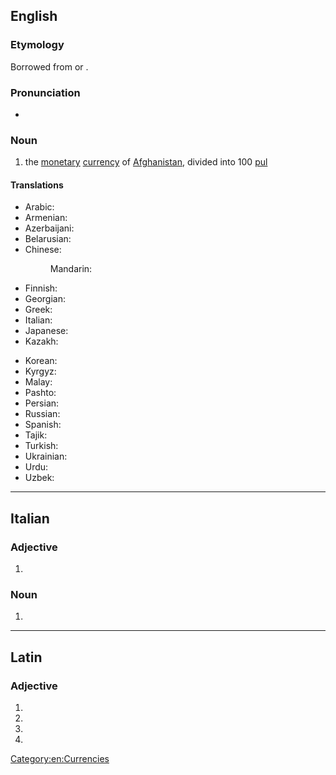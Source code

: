 {{also|Afghani}}
==English==

===Etymology===
Borrowed from {{bor|en|ps|افغانۍ|tr=afǧanᶕy}} or {{bor|en|fa|افغانی|tr=afğâni}}.

===Pronunciation===
* {{IPA|en|/æfˈɡɑːni/}}

===Noun===
{{wikipedia|Afghan afghani}}
{{en-noun}}

# the [[monetary]] [[currency]] of [[Afghanistan]], divided into 100 [[pul]]

====Translations====
{{trans-top|national currency of Afghanistan}}
* Arabic: {{t|ar|أَفْغَانِيّ|m}}
* Armenian: {{t|hy|աֆղանի}}
* Azerbaijani: {{t|az|əfqani}}
* Belarusian: {{t|be|афга́ні|m}}
* Chinese:
*: Mandarin: {{t+|cmn|阿富汗尼|tr=āfùhànní}}
* Finnish: {{t+|fi|afgaani}}
* Georgian: {{t|ka|ავღანი}}
* Greek: {{t|el|αφγάνι}}
* Italian: {{t+|it|afghani|m}}
* Japanese: {{t|ja|アフガニ|tr=afugani}}
* Kazakh: {{t|kk|ауғани}}
{{trans-mid}}
* Korean: {{t|ko|아프가니}}
* Kyrgyz: {{t|ky|афгани}}
* Malay: {{t|ms|afghani}}
* Pashto: {{t+|ps|افغانۍ|f|tr=afǧanᶕy}}
* Persian: {{t+|fa|افغانی|tr=afğâni}}
* Russian: {{t+|ru|афга́ни|m}}
* Spanish: {{t+|es|afgani|m}}
* Tajik: {{t|tg|афғонӣ}}
* Turkish: {{t|tr|afgani}}
* Ukrainian: {{t|uk|афга́ні|m}}
* Urdu: {{t|ur|افغانی|tr=afġānī}}
* Uzbek: {{t|uz|afgʻoni}}
{{trans-bottom}}

[[Category:en:Currencies]]

----

==Italian==

===Adjective===
{{head|it|adjective form|g=m-p}}

# {{adj form of|it|afghano||m|p}}

===Noun===
{{head|it|noun form|g=m-p}}

# {{plural of|it|afghano}}

----

==Latin==

===Adjective===
{{la-adj-form|afghanī}}

# {{inflection of|la|afghanus||nom|m|p}}
# {{inflection of|la|afghanus||gen|m|s}}
# {{inflection of|la|afghanus||gen|n|s}}
# {{inflection of|la|afghanus||voc|m|p}}